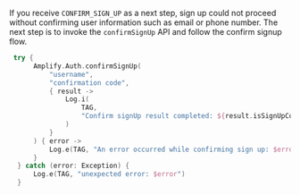 If you receive `CONFIRM_SIGN_UP` as a next step, sign up could not proceed without confirming user information such as email or phone number. The next step is to invoke the `confirmSignUp` API and follow the confirm signup flow.

<BlockSwitcher>

<Block name="Kotlin">

```kotlin
 try {
      Amplify.Auth.confirmSignUp(
          "username",
          "confirmation code",
          { result ->
              Log.i(
                  TAG,
                  "Confirm signUp result completed: ${result.isSignUpComplete}"
              )
          }
      ) { error ->
          Log.e(TAG, "An error occurred while confirming sign up: $error")
      }
  } catch (error: Exception) {
      Log.e(TAG, "unexpected error: $error")
  }
```
</Block>

</BlockSwitcher>
